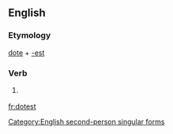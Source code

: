 ==English==

===Etymology===
[[dote]] + [[-est]]

===Verb===
{{en-verb form}}

# {{context|archaic}} {{form of|Second-person singular simple present form|dote}}

[[Category:English second-person singular forms]]

[[fr:dotest]]